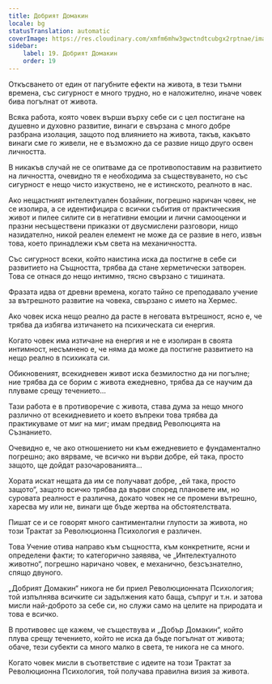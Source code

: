 ```yaml
---
title: Добрият Домакин
locale: bg
statusTranslation: automatic
coverImage: https://res.cloudinary.com/xmfm6mhw3gwctndtcubgx2rptnae/image/upload/v1740468922/small_cover_tratado_de_psicologia_revolucionaria_a4c0dca4e0.webp
sidebar:
    label: 19. Добрият Домакин
    order: 19
---
```

Откъсването от един от пагубните ефекти на живота, в тези тъмни времена, със сигурност е много трудно, но е наложително, иначе човек бива погълнат от живота.

Всяка работа, която човек върши върху себе си с цел постигане на душевно и духовно развитие, винаги е свързана с много добре разбрана изолация, защото под влиянието на живота, такъв, какъвто винаги сме го живели, не е възможно да се развие нищо друго освен личността.

В никакъв случай не се опитваме да се противопоставим на развитието на личността, очевидно тя е необходима за съществуването, но със сигурност е нещо чисто изкуствено, не е истинското, реалното в нас.

Ако нещастният интелектуален бозайник, погрешно наричан човек, не се изолира, а се идентифицира с всички събития от практическия живот и пилее силите си в негативни емоции и лични самооценки и празни несъществени приказки от двусмислени разговори, нищо назидателно, никой реален елемент не може да се развие в него, извън това, което принадлежи към света на механичността.

Със сигурност всеки, който наистина иска да постигне в себе си развитието на Същността, трябва да стане херметически затворен. Това се отнася до нещо интимно, тясно свързано с тишината.

Фразата идва от древни времена, когато тайно се преподавало учение за вътрешното развитие на човека, свързано с името на Хермес.

Ако човек иска нещо реално да расте в неговата вътрешност, ясно е, че трябва да избягва изтичането на психическата си енергия.

Когато човек има изтичане на енергия и не е изолиран в своята интимност, несъмнено е, че няма да може да постигне развитието на нещо реално в психиката си.

Обикновеният, всекидневен живот иска безмилостно да ни погълне; ние трябва да се борим с живота ежедневно, трябва да се научим да плуваме срещу течението...

Тази работа е в противоречие с живота, става дума за нещо много различно от всекидневието и което въпреки това трябва да практикуваме от миг на миг; имам предвид Революцията на Съзнанието.

Очевидно е, че ако отношението ни към ежедневието е фундаментално погрешно; ако вярваме, че всичко ни върви добре, ей така, просто защото, ще дойдат разочарованията...

Хората искат нещата да им се получават добре, „ей така, просто защото“, защото всичко трябва да върви според плановете им, но суровата реалност е различна, докато човек не се промени вътрешно, харесва му или не, винаги ще бъде жертва на обстоятелствата.

Пишат се и се говорят много сантиментални глупости за живота, но този Трактат за Революционна Психология е различен.

Това Учение отива направо към същността, към конкретните, ясни и определени факти; то категорично заявява, че „Интелектуалното животно“, погрешно наричано човек, е механично, безсъзнателно, спящо двуного.

„Добрият Домакин“ никога не би приел Революционната Психология; той изпълнява всичките си задължения като баща, съпруг и т.н. и затова мисли най-доброто за себе си, но служи само на целите на природата и това е всичко.

В противовес ще кажем, че съществува и „Добър Домакин“, който плува срещу течението, който не иска да бъде погълнат от живота; обаче, тези субекти са много малко в света, те никога не са много.

Когато човек мисли в съответствие с идеите на този Трактат за Революционна Психология, той получава правилна визия за живота.

